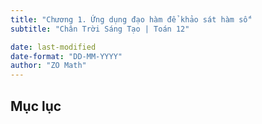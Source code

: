 ---
title: "Chương 1. Ứng dụng đạo hàm để khảo sát hàm số"
subtitle: "Chân Trời Sáng Tạo | Toán 12"

date: last-modified
date-format: "DD-MM-YYYY"
author: "ZO Math"
---

## Mục lục